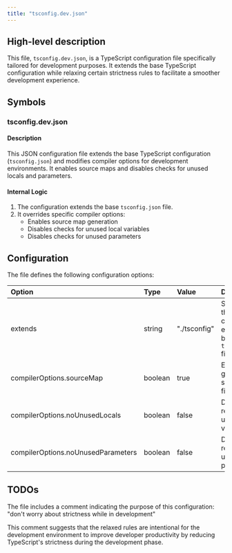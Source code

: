 ```yaml
---
title: "tsconfig.dev.json"
---
```


## High-level description
This file, `tsconfig.dev.json`, is a TypeScript configuration file specifically tailored for development purposes. It extends the base TypeScript configuration while relaxing certain strictness rules to facilitate a smoother development experience.

## Symbols

### tsconfig.dev.json
#### Description
This JSON configuration file extends the base TypeScript configuration (`tsconfig.json`) and modifies compiler options for development environments. It enables source maps and disables checks for unused locals and parameters.

#### Internal Logic
1. The configuration extends the base `tsconfig.json` file.
2. It overrides specific compiler options:
   - Enables source map generation
   - Disables checks for unused local variables
   - Disables checks for unused parameters

## Configuration
The file defines the following configuration options:

| Option | Type | Value | Description |
|:-------|:-----|:------|:------------|
| extends | string | "./tsconfig" | Specifies that this configuration extends the base `tsconfig.json` file |
| compilerOptions.sourceMap | boolean | true | Enables generation of source map files |
| compilerOptions.noUnusedLocals | boolean | false | Disables error reporting for unused local variables |
| compilerOptions.noUnusedParameters | boolean | false | Disables error reporting for unused parameters |

## TODOs
The file includes a comment indicating the purpose of this configuration:
"don't worry about strictness while in development"

This comment suggests that the relaxed rules are intentional for the development environment to improve developer productivity by reducing TypeScript's strictness during the development phase.